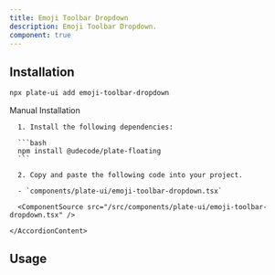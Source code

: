 ```yaml
---
title: Emoji Toolbar Dropdown
description: Emoji Toolbar Dropdown.
component: true
---
```


<ComponentExample src="/src/components/examples/PlaygroundDemo.tsx">
  <PlaygroundDemo id="emoji" />
</ComponentExample>

## Installation

```bash
npx plate-ui add emoji-toolbar-dropdown
```

<Accordion type="single" collapsible>
  <AccordionItem value="manual-installation">
    <AccordionTrigger>Manual Installation</AccordionTrigger>
    <AccordionContent>

      1. Install the following dependencies:

      ```bash
      npm install @udecode/plate-floating
      ```

      2. Copy and paste the following code into your project.

      - `components/plate-ui/emoji-toolbar-dropdown.tsx`

      <ComponentSource src="/src/components/plate-ui/emoji-toolbar-dropdown.tsx" />

    </AccordionContent>

  </AccordionItem>
</Accordion>

## Usage

<ComponentSource src="/src/components/plate-ui/emoji-dropdown-menu/emoji-dropdown-menu.tsx" />
